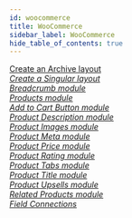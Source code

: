 ```yaml
---
id: woocommerce
title: WooCommerce
sidebar_label: WooCommerce
hide_table_of_contents: true
---
```


<div className="row">
  <div className="col col--6">
    <a className="jump-to" href="/beaver-themer/integrations/woocommerce/create-an-archive-themer-layout-for-woocommerce" aria-label="Create an Archive layout">
      <div className="jump-to--main">
        Create an Archive layout
      </div>
      <div className="jump-to--icon">
        <i className="fas fa-chevron-right" />
      </div>
    </a>
    <a className="jump-to" href="/beaver-themer/integrations/woocommerce/create-a-singular-themer-layout-for-woocommerce" aria-label="Create a Singular layout">
      <div className="jump-to--main">
        Create a Singular layout
      </div>
      <div className="jump-to--icon">
        <i className="fas fa-chevron-right" />
      </div>
    </a>
    <a className="jump-to" href="/beaver-themer/integrations/woocommerce/breadcrumb-module-for-woocommerce-singular-and-archive-themer-layouts" aria-label="Breadcrumb module">
      <div className="jump-to--main">
        Breadcrumb module
      </div>
      <div className="jump-to--icon">
        <i className="fas fa-chevron-right" />
      </div>
    </a>
    <a className="jump-to" href="/beaver-themer/integrations/woocommerce/products-module-for-woocommerce-archive-themer-layouts" aria-label="Products module">
      <div className="jump-to--main">
        Products module
      </div>
      <div className="jump-to--icon">
        <i className="fas fa-chevron-right" />
      </div>
    </a>
    <a className="jump-to" href="/beaver-themer/integrations/woocommerce/add-to-cart-button-module-for-woocommerce-singular-themer-layouts" aria-label="Add to Cart Button module">
      <div className="jump-to--main">
        Add to Cart Button module
      </div>
      <div className="jump-to--icon">
        <i className="fas fa-chevron-right" />
      </div>
    </a>
    <a className="jump-to" href="/beaver-themer/integrations/woocommerce/product-description-module-for-woocommerce-singular-themer-layouts" aria-label="Product Description module">
      <div className="jump-to--main">
        Product Description module
      </div>
      <div className="jump-to--icon">
        <i className="fas fa-chevron-right" />
      </div>
    </a>
    <a className="jump-to" href="/beaver-themer/integrations/woocommerce/product-images-module-for-woocommerce-singular-themer-layouts" aria-label="Product Images module">
      <div className="jump-to--main">
        Product Images module
      </div>
      <div className="jump-to--icon">
        <i className="fas fa-chevron-right" />
      </div>
    </a>
    <a className="jump-to" href="/beaver-themer/integrations/woocommerce/product-meta-module-for-woocommerce-singular-themer-layouts" aria-label="Product Meta module">
      <div className="jump-to--main">
        Product Meta module
      </div>
      <div className="jump-to--icon">
        <i className="fas fa-chevron-right" />
      </div>
    </a>
  </div>
  <div className="col col--6">
    <a className="jump-to" href="/beaver-themer/integrations/woocommerce/product-price-module-for-woocommerce-singular-themer-layouts" aria-label="Product Price module">
      <div className="jump-to--main">
        Product Price module
      </div>
      <div className="jump-to--icon">
        <i className="fas fa-chevron-right" />
      </div>
    </a>
    <a className="jump-to" href="/beaver-themer/integrations/woocommerce/product-rating-module-for-woocommerce-singular-themer-layouts" aria-label="Product Rating module">
      <div className="jump-to--main">
        Product Rating module
      </div>
      <div className="jump-to--icon">
        <i className="fas fa-chevron-right" />
      </div>
    </a>
    <a className="jump-to" href="/beaver-themer/integrations/woocommerce/product-tabs-module-for-woocommerce-singular-themer-layouts" aria-label="Product Tabs module">
      <div className="jump-to--main">
        Product Tabs module
      </div>
      <div className="jump-to--icon">
        <i className="fas fa-chevron-right" />
      </div>
    </a>
    <a className="jump-to" href="/beaver-themer/integrations/woocommerce/product-title-module-for-woocommerce-singular-themer-layouts" aria-label="Product Title module">
      <div className="jump-to--main">
        Product Title module
      </div>
      <div className="jump-to--icon">
        <i className="fas fa-chevron-right" />
      </div>
    </a>
    <a className="jump-to" href="/beaver-themer/integrations/woocommerce/product-upsells-module-for-woocommerce-singular-themer-layouts" aria-label="Product Upsells module">
      <div className="jump-to--main">
        Product Upsells module
      </div>
      <div className="jump-to--icon">
        <i className="fas fa-chevron-right" />
      </div>
    </a>
    <a className="jump-to" href="/beaver-themer/integrations/woocommerce/related-products-module-for-woocommerce-singular-themer-layouts" aria-label="Related Products module">
      <div className="jump-to--main">
        Related Products module
      </div>
      <div className="jump-to--icon">
        <i className="fas fa-chevron-right" />
      </div>
    </a>
    <a className="jump-to" href="/beaver-themer/integrations/woocommerce/woocommerce-field-connection-shortcode-index" aria-label="Field Connections">
      <div className="jump-to--main">
        Field Connections
      </div>
      <div className="jump-to--icon">
        <i className="fas fa-chevron-right" />
      </div>
    </a>
  </div>
</div>
